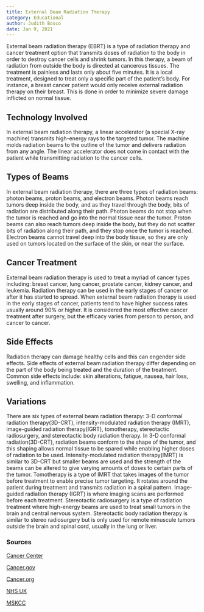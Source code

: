 ```yaml
---
title: External Beam Radiation Therapy
category: Educational
author: Judith Bosco
date: Jan 9, 2021
---
```


External beam radiation therapy (EBRT) is a type of radiation therapy and cancer treatment option that transmits doses of radiation to the body in order to destroy cancer cells and shrink tumors. In this therapy, a beam of radiation from outside the body is directed at cancerous tissues. The treatment is painless and lasts only about five minutes. It is a local treatment, designed to treat only a specific part of the patient’s body. For instance, a breast cancer patient would only receive external radiation therapy on their breast. This is done in order to minimize  severe damage inflicted on normal tissue.

## Technology Involved
In external beam radiation therapy, a linear accelerator (a special X-ray machine) transmits high-energy rays to the targeted tumor. The machine molds radiation beams to the outline of the tumor and delivers radiation from any angle. The linear accelerator does not come in contact with the patient while transmitting radiation to the cancer cells. 

## Types of Beams
In external beam radiation therapy, there are three types of radiation beams: photon beams, proton beams, and electron beams. Photon beams reach tumors deep inside the body, and as they travel through the body, bits of radiation are distributed along their path. Photon beams do not stop when the tumor is reached and go into the normal tissue near the tumor. Proton beams can also reach tumors deep inside the body, but they do not scatter bits of radiation along their path, and they stop once the tumor is reached. Electron beams cannot travel deep into the body tissue, so they are only used on tumors located on the surface of the skin, or near the surface.

## Cancer Treatment
External beam radiation therapy is used to treat a myriad of cancer types including: breast cancer, lung cancer, prostate cancer, kidney cancer, and leukemia. Radiation therapy can be used  in the early stages of cancer or after it has started to spread. When external beam radiation therapy is used in the early stages of cancer, patients tend to have higher success rates usually around 90% or higher. It is considered the most effective cancer treatment after surgery, but the efficacy varies from person to person, and cancer to cancer. 

## Side Effects
Radiation therapy can damage healthy cells and this can engender side effects. Side effects of external beam radiation therapy differ depending on the part of the body being treated and the duration of the treatment. Common side effects include: skin alterations, fatigue, nausea, hair loss, swelling, and inflammation. 



## Variations
There are six types of external beam radiation therapy: 3-D conformal radiation therapy(3D-CRT), intensity-modulated radiation therapy (IMRT), image-guided radiation therapy(IGRT), tomotherapy, stereotactic radiosurgery, and stereotactic body radiation therapy. In 3-D conformal radiation(3D-CRT), radiation beams conform to the shape of the tumor, and this shaping allows normal tissue to be spared while enabling higher doses of radiation to be used. Intensity-modulated radiation therapy(IMRT) is similar to 3D-CRT but smaller beams are used and the strength of the beams can be altered to give varying amounts of doses to certain parts of the tumor. Tomotherapy is a type of IMRT that takes images of the tumor before treatment to enable precise tumor targeting. It rotates around the patient during treatment and transmits radiation in a spiral pattern. Image-guided radiation therapy (IGRT) is where imaging scans are performed before each treatment. Stereotactic radiosurgery is a type of radiation treatment where high-energy beams are used to treat small tumors in the brain and central nervous system. Stereotactic body radiation therapy is similar to stereo radiosurgery but is only used for remote minuscule tumors outside the brain and spinal cord, usually in the lung or liver. 


### Sources
[Cancer Center](https://www.cancercenter.com/treatment-options/radiation-therapy/external-beam-radiation#:~:text=External%20beam%20radiation%20therapy%20(EBRT)%20directs%20a%20beam%20of%20radiation,cancerous%20cells%20and%20shrink%20tumors.)

[Cancer.gov](https://www.cancer.gov/about-cancer/treatment/types/radiation-therapy/external-beam)

[Cancer.org](https://www.cancer.org/treatment/treatments-and-side-effects/treatment-types/radiation/external-beam-radiation-therapy.html)

[NHS UK](https://www.nhs.uk/conditions/radiotherapy/)

[MSKCC](https://www.mskcc.org/news/what-every-man-should-know-about-radiation-therapy-prostate-cancer)
